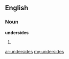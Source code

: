 ==English==

===Noun===
'''undersides'''

# {{plural of|[[underside]]}}

[[ar:undersides]]
[[my:undersides]]